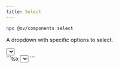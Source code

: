 ```yaml
---
title: Select
---
```


```bash
npx @sv/components select
```

A dropdown with specific options to select.

<Example title="Example">
  <div slot="preview">
    <Select value="Select">
      <Select.Item value="Item 1"/>
      <Select.Item value="Item 2"/>
      <Select.Item value="Item 3"/>
    </Select>
  </div>
  <div slot="code">
    ```tsx
      <Select value="Select">
        <Select.Item value="Item 1"/>
        <Select.Item value="Item 2"/>
        <Select.Item value="Item 3"/>
      </Select>
    ```
  </div>
</Example>
